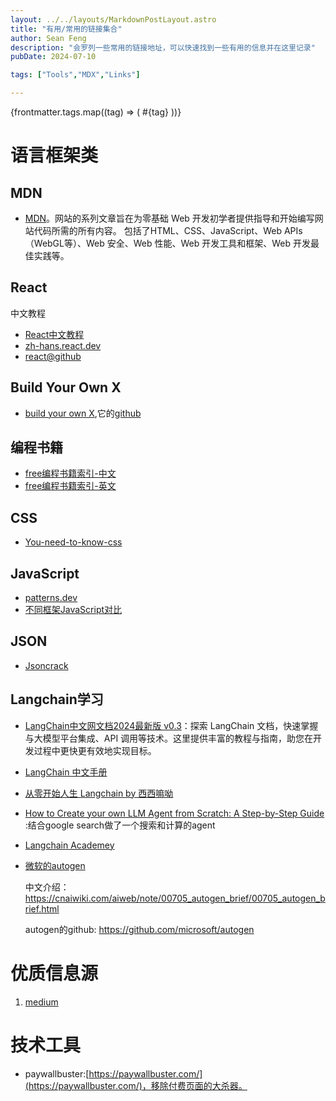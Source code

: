 ```yaml
---
layout: ../../layouts/MarkdownPostLayout.astro
title: "有用/常用的链接集合"
author: Sean Feng
description: "会罗列一些常用的链接地址，可以快速找到一些有用的信息并在这里记录"
pubDate: 2024-07-10

tags: ["Tools","MDX","Links"]

---
```


<div className="flex justify-center flex-wrap gap-2 mb-4">
  {frontmatter.tags.map((tag) => (
    <span key={tag} className="inline-block bg-gray-200 rounded-full px-3 py-1 text-sm font-semibold text-gray-700">
      #{tag}
    </span>
  ))}
</div>

# 语言框架类
## MDN
- [MDN](https://developer.mozilla.org/zh-CN/)。网站的系列文章旨在为零基础 Web 开发初学者提供指导和开始编写网站代码所需的所有内容。
包括了HTML、CSS、JavaScript、Web APIs（WebGL等）、Web 安全、Web 性能、Web 开发工具和框架、Web 开发最佳实践等。

## React
中文教程
- [React中文教程](https://react.docschina.org/learn)
- [zh-hans.react.dev](https://zh-hans.legacy.reactjs.org/tutorial/tutorial.html)
- [react@github](https://github.com/facebook/react)

## Build Your Own X
- [build your own X](https://build-your-own-x.vercel.app),它的[github](https://github.com/codecrafters-io/build-your-own-x?tab=readme-ov-file)

## 编程书籍
- [free编程书籍索引-中文](https://github.com/EbookFoundation/free-programming-books)
- [free编程书籍索引-英文](https://github.com/EbookFoundation/free-programming-books/blob/master/free-programming-books.md)

## CSS
- [You-need-to-know-css](https://lhammer.cn/You-need-to-know-css/#/)

## JavaScript
- [patterns.dev](https://patterns.dev/)
- [不同框架JavaScript对比](https://component-party.lainbo.com/)

## JSON
- [Jsoncrack](https://jsoncrack.com/)

## Langchain学习
- [LangChain中文网文档2024最新版 v0.3](https://www.langchain.com.cn/)：探索 LangChain 文档，快速掌握与大模型平台集成、API 调用等技术。这里提供丰富的教程与指南，助您在开发过程中更快更有效地实现目标。
- [LangChain 中文手册](https://www.langchain.com.cn/docs/introduction/)
- [从零开始人生 Langchain by 西西嘛呦](https://www.zhihu.com/people/gong-ou-bo/posts)
- [How to Create your own LLM Agent from Scratch: A Step-by-Step Guide](https://medium.com/@incle/how-to-create-your-own-llm-agent-from-scratch-a-step-by-step-guide-14b763e5b3b8) :结合google search做了一个搜索和计算的agent
- [Langchain Academey](https://academy.langchain.com/courses/intro-to-langgraph)
- [微软的autogen](https://microsoft.github.io/autogen/0.2/docs/Getting-Started/)

  中文介绍： https://cnaiwiki.com/aiweb/note/00705_autogen_brief/00705_autogen_brief.html 

  autogen的github: https://github.com/microsoft/autogen


# 优质信息源
1. [medium](https://medium.com/)


# 技术工具
- paywallbuster:[https://paywallbuster.com/](https://paywallbuster.com/)，移除付费页面的大杀器。